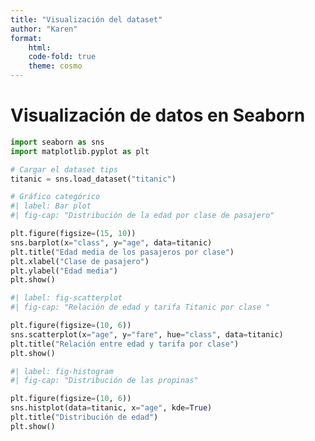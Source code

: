 ```yaml
---
title: "Visualización del dataset"
author: "Karen"
format: 
    html:
    code-fold: true
    theme: cosmo
---
```


# Visualización de datos en Seaborn
```python
import seaborn as sns
import matplotlib.pyplot as plt

# Cargar el dataset tips
titanic = sns.load_dataset("titanic")
```

```python
# Gráfico categórico 
#| label: Bar plot 
#| fig-cap: "Distribución de la edad por clase de pasajero"

plt.figure(figsize=(15, 10))
sns.barplot(x="class", y="age", data=titanic)
plt.title("Edad media de los pasajeros por clase")
plt.xlabel("Clase de pasajero")
plt.ylabel("Edad media")
plt.show()
```

```python
#| label: fig-scatterplot
#| fig-cap: "Relación de edad y tarifa Titanic por clase "

plt.figure(figsize=(10, 6))
sns.scatterplot(x="age", y="fare", hue="class", data=titanic)
plt.title("Relación entre edad y tarifa por clase")
plt.show()
```

```python
#| label: fig-histogram
#| fig-cap: "Distribución de las propinas"

plt.figure(figsize=(10, 6))
sns.histplot(data=titanic, x="age", kde=True)
plt.title("Distribución de edad")
plt.show()
```